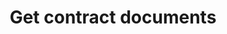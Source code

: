 ---
title: 'Get contract documents'
openapi: 'openapi-v2-contract-documents GET /contract_documents'
---